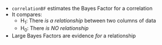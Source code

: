 
- `correlationBF` estimates the Bayes Factor for a correlation
- It compares:
  - H$_1$: There *is a relationship* between two columns of data
  - H$_0$: There *is NO relationship*
- Large Bayes Factors are evidence *for* a relationship
